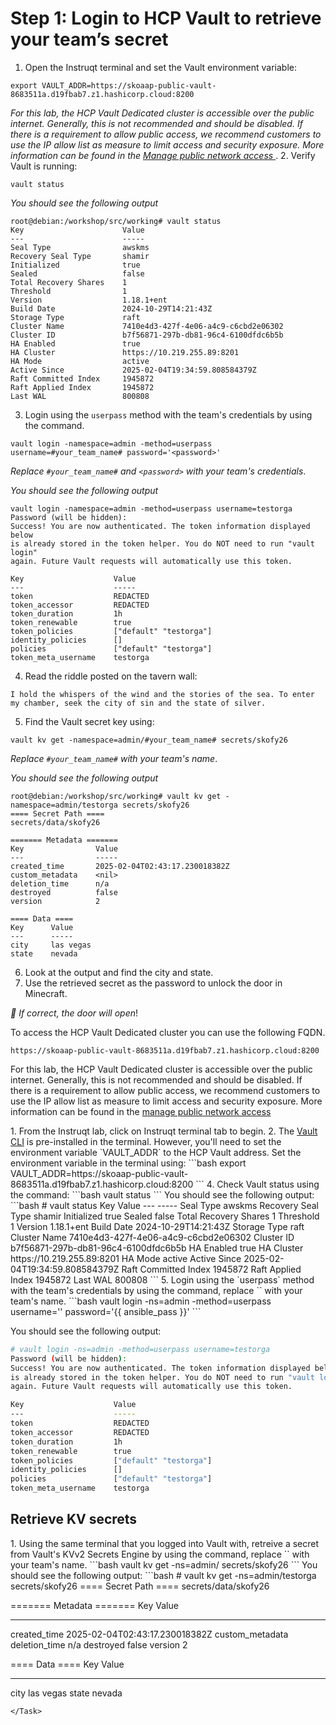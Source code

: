 # Step 1: Login to HCP Vault to retrieve your team’s secret


1.  Open the Instruqt terminal and set the Vault environment variable:
```
export VAULT_ADDR=https://skoaap-public-vault-8683511a.d19fbab7.z1.hashicorp.cloud:8200
```
_For this lab,  the HCP Vault Dedicated cluster is accessible over the public internet. Generally, this is not recommended and should be disabled. If there is a requirement to allow public access, we recommend customers to use the IP allow list as measure to limit access and security exposure. More information can be found in the [Manage public network access
](https://developer.hashicorp.com/hcp/docs/vault/get-started/manage-public-access)_.
2.  Verify Vault is running:
```
vault status
```
_You should see the following output_
```
root@debian:/workshop/src/working# vault status
Key                      Value
---                      -----
Seal Type                awskms
Recovery Seal Type       shamir
Initialized              true
Sealed                   false
Total Recovery Shares    1
Threshold                1
Version                  1.18.1+ent
Build Date               2024-10-29T14:21:43Z
Storage Type             raft
Cluster Name             7410e4d3-427f-4e06-a4c9-c6cbd2e06302
Cluster ID               b7f56871-297b-db81-96c4-6100dfdc6b5b
HA Enabled               true
HA Cluster               https://10.219.255.89:8201
HA Mode                  active
Active Since             2025-02-04T19:34:59.808584379Z
Raft Committed Index     1945872
Raft Applied Index       1945872
Last WAL                 800808
```
3. Login using the `userpass` method with the team's credentials by using the command. 
```
vault login -namespace=admin -method=userpass username=#your_team_name# password='<password>'
```
_Replace `#your_team_name#` and `<password>` with your team's credentials_.

_You should see the following output_
```
vault login -namespace=admin -method=userpass username=testorga
Password (will be hidden): 
Success! You are now authenticated. The token information displayed below
is already stored in the token helper. You do NOT need to run "vault login"
again. Future Vault requests will automatically use this token.

Key                    Value
---                    -----
token                  REDACTED
token_accessor         REDACTED
token_duration         1h
token_renewable        true
token_policies         ["default" "testorga"]
identity_policies      []
policies               ["default" "testorga"]
token_meta_username    testorga
```
4. Read the riddle posted on the tavern wall:
```
I hold the whispers of the wind and the stories of the sea. To enter my chamber, seek the city of sin and the state of silver.
```
5. Find the Vault secret key using:
```
vault kv get -namespace=admin/#your_team_name# secrets/skofy26
```
_Replace `#your_team_name#` with your team's name_.

_You should see the following output_
```
root@debian:/workshop/src/working# vault kv get -namespace=admin/testorga secrets/skofy26
==== Secret Path ====
secrets/data/skofy26

======= Metadata =======
Key                Value
---                -----
created_time       2025-02-04T02:43:17.230018382Z
custom_metadata    <nil>
deletion_time      n/a
destroyed          false
version            2

==== Data ====
Key      Value
---      -----
city     las vegas
state    nevada
```
6. Look at the output and find the city and state.
7. Use the retrieved secret as the password to unlock the door in Minecraft.

_🚪 If correct, the door will open_!

To access the HCP Vault Dedicated cluster you can use the following FQDN.
```
https://skoaap-public-vault-8683511a.d19fbab7.z1.hashicorp.cloud:8200
```
For this lab, the HCP Vault Dedicated cluster is accessible over the public internet. Generally, this is not recommended and should be disabled. 
If there is a requirement to allow public access, we recommend customers to use the IP allow list as measure to limit access and security exposure. 
More information can be found in the <a href="https://developer.hashicorp.com/hcp/docs/vault/get-started/manage-public-access" target="_blank" rel="noopener noreferrer">manage public network access</a>


<Task id="vault_login">
1. From the Instruqt lab, click on Instruqt terminal tab to begin.
2. The <a href="https://developer.hashicorp.com/vault/docs/commands" target="_blank" rel="noopener noreferrer">Vault CLI</a> is pre-installed in the terminal. However, you'll need to set the environment variable `VAULT_ADDR` to the HCP Vault address. Set the environment variable in the terminal using:
```bash
export VAULT_ADDR=https://skoaap-public-vault-8683511a.d19fbab7.z1.hashicorp.cloud:8200
```
4. Check Vault status using the command:
```bash
vault status
```
You should see the following output:
```bash
# vault status
Key                      Value
---                      -----
Seal Type                awskms
Recovery Seal Type       shamir
Initialized              true
Sealed                   false
Total Recovery Shares    1
Threshold                1
Version                  1.18.1+ent
Build Date               2024-10-29T14:21:43Z
Storage Type             raft
Cluster Name             7410e4d3-427f-4e06-a4c9-c6cbd2e06302
Cluster ID               b7f56871-297b-db81-96c4-6100dfdc6b5b
HA Enabled               true
HA Cluster               https://10.219.255.89:8201
HA Mode                  active
Active Since             2025-02-04T19:34:59.808584379Z
Raft Committed Index     1945872
Raft Applied Index       1945872
Last WAL                 800808
```
5. Login using the `userpass` method with the team's credentials by using the command, replace `<team_name>` with your team's name.
```bash
vault login -ns=admin -method=userpass username='<team_name>' password='{{ ansible_pass }}'
```

You should see the following output:
```bash
# vault login -ns=admin -method=userpass username=testorga
Password (will be hidden): 
Success! You are now authenticated. The token information displayed below
is already stored in the token helper. You do NOT need to run "vault login"
again. Future Vault requests will automatically use this token.

Key                    Value
---                    -----
token                  REDACTED
token_accessor         REDACTED
token_duration         1h
token_renewable        true
token_policies         ["default" "testorga"]
identity_policies      []
policies               ["default" "testorga"]
token_meta_username    testorga
```

</Task>

## Retrieve KV secrets

<Task id="read_kv_secrets">
1. Using the same terminal that you logged into Vault with, retreive a secret from Vault's KVv2 Secrets Engine by using the command, replace `<team_name>` with your team's name.
```bash
vault kv get -ns=admin/<team_name> secrets/skofy26
```
You should see the following output:
```bash
# vault kv get -ns=admin/testorga secrets/skofy26
==== Secret Path ====
secrets/data/skofy26

======= Metadata =======
Key                Value
---                -----
created_time       2025-02-04T02:43:17.230018382Z
custom_metadata    <nil>
deletion_time      n/a
destroyed          false
version            2

==== Data ====
Key      Value
---      -----
city     las vegas
state    nevada
```
</Task>